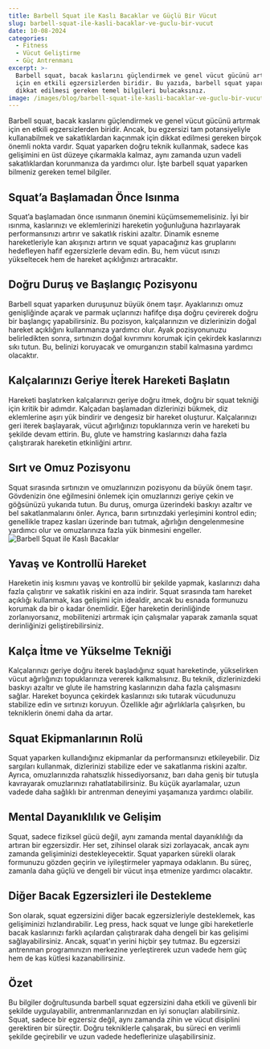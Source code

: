 ```yaml
---
title: Barbell Squat ile Kaslı Bacaklar ve Güçlü Bir Vücut
slug: barbell-squat-ile-kasli-bacaklar-ve-guclu-bir-vucut
date: 10-08-2024
categories:
  - Fitness
  - Vücut Geliştirme
  - Güç Antrenmanı
excerpt: >-
  Barbell squat, bacak kaslarını güçlendirmek ve genel vücut gücünü artırmak
  için en etkili egzersizlerden biridir. Bu yazıda, barbell squat yaparken
  dikkat edilmesi gereken temel bilgileri bulacaksınız.
image: /images/blog/barbell-squat-ile-kasli-bacaklar-ve-guclu-bir-vucut.jpg
---
```


Barbell squat, bacak kaslarını güçlendirmek ve genel vücut gücünü artırmak için en etkili egzersizlerden biridir. Ancak, bu egzersizi tam potansiyeliyle kullanabilmek ve sakatlıklardan kaçınmak için dikkat edilmesi gereken birçok önemli nokta vardır. Squat yaparken doğru teknik kullanmak, sadece kas gelişimini en üst düzeye çıkarmakla kalmaz, aynı zamanda uzun vadeli sakatlıklardan korunmanıza da yardımcı olur. İşte barbell squat yaparken bilmeniz gereken temel bilgiler.

## Squat’a Başlamadan Önce Isınma

Squat’a başlamadan önce ısınmanın önemini küçümsememelisiniz. İyi bir ısınma, kaslarınızı ve eklemlerinizi hareketin yoğunluğuna hazırlayarak performansınızı artırır ve sakatlık riskini azaltır. Dinamik esneme hareketleriyle kan akışınızı artırın ve squat yapacağınız kas gruplarını hedefleyen hafif egzersizlerle devam edin. Bu, hem vücut ısınızı yükseltecek hem de hareket açıklığınızı artıracaktır.

## Doğru Duruş ve Başlangıç Pozisyonu

Barbell squat yaparken duruşunuz büyük önem taşır. Ayaklarınızı omuz genişliğinde açarak ve parmak uçlarınızı hafifçe dışa doğru çevirerek doğru bir başlangıç yapabilirsiniz. Bu pozisyon, kalçalarınızın ve dizlerinizin doğal hareket açıklığını kullanmanıza yardımcı olur. Ayak pozisyonunuzu belirledikten sonra, sırtınızın doğal kıvrımını korumak için çekirdek kaslarınızı sıkı tutun. Bu, belinizi koruyacak ve omurganızın stabil kalmasına yardımcı olacaktır.

## Kalçalarınızı Geriye İterek Hareketi Başlatın

Hareketi başlatırken kalçalarınızı geriye doğru itmek, doğru bir squat tekniği için kritik bir adımdır. Kalçadan başlamadan dizlerinizi bükmek, diz eklemlerine aşırı yük bindirir ve dengesiz bir hareket oluşturur. Kalçalarınızı geri iterek başlayarak, vücut ağırlığınızı topuklarınıza verin ve hareketi bu şekilde devam ettirin. Bu, glute ve hamstring kaslarınızı daha fazla çalıştırarak hareketin etkinliğini artırır.

## Sırt ve Omuz Pozisyonu

Squat sırasında sırtınızın ve omuzlarınızın pozisyonu da büyük önem taşır. Gövdenizin öne eğilmesini önlemek için omuzlarınızı geriye çekin ve göğsünüzü yukarıda tutun. Bu duruş, omurga üzerindeki baskıyı azaltır ve bel sakatlanmalarını önler. Ayrıca, barın sırtınızdaki yerleşimini kontrol edin; genellikle trapez kasları üzerinde barı tutmak, ağırlığın dengelenmesine yardımcı olur ve omuzlarınıza fazla yük binmesini engeller.
<img src="/images/blog/barbell-squat.jpg" alt="Barbell Squat ile Kaslı Bacaklar" className="w-full" />

## Yavaş ve Kontrollü Hareket

Hareketin iniş kısmını yavaş ve kontrollü bir şekilde yapmak, kaslarınızı daha fazla çalıştırır ve sakatlık riskini en aza indirir. Squat sırasında tam hareket açıklığı kullanmak, kas gelişimi için idealdir, ancak bu esnada formunuzu korumak da bir o kadar önemlidir. Eğer hareketin derinliğinde zorlanıyorsanız, mobilitenizi artırmak için çalışmalar yaparak zamanla squat derinliğinizi geliştirebilirsiniz.

## Kalça İtme ve Yükselme Tekniği

Kalçalarınızı geriye doğru iterek başladığınız squat hareketinde, yükselirken vücut ağırlığınızı topuklarınıza vererek kalkmalısınız. Bu teknik, dizlerinizdeki baskıyı azaltır ve glute ile hamstring kaslarınızın daha fazla çalışmasını sağlar. Hareket boyunca çekirdek kaslarınızı sıkı tutarak vücudunuzu stabilize edin ve sırtınızı koruyun. Özellikle ağır ağırlıklarla çalışırken, bu tekniklerin önemi daha da artar.

## Squat Ekipmanlarının Rolü

Squat yaparken kullandığınız ekipmanlar da performansınızı etkileyebilir. Diz sargıları kullanmak, dizlerinizi stabilize eder ve sakatlanma riskini azaltır. Ayrıca, omuzlarınızda rahatsızlık hissediyorsanız, barı daha geniş bir tutuşla kavrayarak omuzlarınızı rahatlatabilirsiniz. Bu küçük ayarlamalar, uzun vadede daha sağlıklı bir antrenman deneyimi yaşamanıza yardımcı olabilir.

## Mental Dayanıklılık ve Gelişim

Squat, sadece fiziksel gücü değil, aynı zamanda mental dayanıklılığı da artıran bir egzersizdir. Her set, zihinsel olarak sizi zorlayacak, ancak aynı zamanda gelişiminizi destekleyecektir. Squat yaparken sürekli olarak formunuzu gözden geçirin ve iyileştirmeler yapmaya odaklanın. Bu süreç, zamanla daha güçlü ve dengeli bir vücut inşa etmenize yardımcı olacaktır.

## Diğer Bacak Egzersizleri ile Destekleme

Son olarak, squat egzersizini diğer bacak egzersizleriyle desteklemek, kas gelişiminizi hızlandırabilir. Leg press, hack squat ve lunge gibi hareketlerle bacak kaslarınızı farklı açılardan çalıştırarak daha dengeli bir kas gelişimi sağlayabilirsiniz. Ancak, squat'ın yerini hiçbir şey tutmaz. Bu egzersizi antrenman programınızın merkezine yerleştirerek uzun vadede hem güç hem de kas kütlesi kazanabilirsiniz.

## Özet

Bu bilgiler doğrultusunda barbell squat egzersizini daha etkili ve güvenli bir şekilde uygulayabilir, antrenmanlarınızdan en iyi sonuçları alabilirsiniz. Squat, sadece bir egzersiz değil, aynı zamanda zihin ve vücut disiplini gerektiren bir süreçtir. Doğru tekniklerle çalışarak, bu süreci en verimli şekilde geçirebilir ve uzun vadede hedeflerinize ulaşabilirsiniz.
